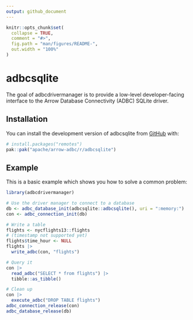 ```yaml
---
output: github_document
---
```


<!---
  Licensed to the Apache Software Foundation (ASF) under one
  or more contributor license agreements.  See the NOTICE file
  distributed with this work for additional information
  regarding copyright ownership.  The ASF licenses this file
  to you under the Apache License, Version 2.0 (the
  "License"); you may not use this file except in compliance
  with the License.  You may obtain a copy of the License at
    http://www.apache.org/licenses/LICENSE-2.0
  Unless required by applicable law or agreed to in writing,
  software distributed under the License is distributed on an
  "AS IS" BASIS, WITHOUT WARRANTIES OR CONDITIONS OF ANY
  KIND, either express or implied.  See the License for the
  specific language governing permissions and limitations
  under the License.
-->

<!-- README.md is generated from README.Rmd. Please edit that file -->

```r
knitr::opts_chunk$set(
  collapse = TRUE,
  comment = "#>",
  fig.path = "man/figures/README-",
  out.width = "100%"
)
```

# adbcsqlite

<!-- badges: start -->
<!-- badges: end -->

The goal of adbcdrivermanager is to provide a low-level developer-facing interface
to the Arrow Database Connectivity (ADBC) SQLite driver.

## Installation

You can install the development version of adbcsqlite from [GitHub](https://github.com/) with:

``` r
# install.packages("remotes")
pak::pak("apache/arrow-adbc/r/adbcsqlite")
```

## Example

This is a basic example which shows you how to solve a common problem:

```r
library(adbcdrivermanager)

# Use the driver manager to connect to a database
db <- adbc_database_init(adbcsqlite::adbcsqlite(), uri = ":memory:")
con <- adbc_connection_init(db)

# Write a table
flights <- nycflights13::flights
# (timestamp not supported yet)
flights$time_hour <- NULL
flights |> 
  write_adbc(con, "flights")

# Query it
con |> 
  read_adbc("SELECT * from flights") |> 
  tibble::as_tibble()
```

```r
# Clean up
con |> 
  execute_adbc("DROP TABLE flights")
adbc_connection_release(con)
adbc_database_release(db)
```
